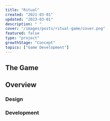 ```yaml
---
title: "Ritual"
created: "2021-03-01"
updated: "2023-03-01"
description: " "
cover: "/images/posts/ritual-game/cover.png"
featured: false
type: "project"
growthStage: "Concept"
topics: ["Game Development"]
---
```

<InDevelopment />


<IntroParagraph >

</IntroParagraph >


<BasicImage
  width = {800}
  src = "/images/posts/ritual-game/cover.png"
  alt = "Screenshot of the games opening splash scene."
  showalt
/>

<Spacer size = "small" />


## The Game


## Overview

<BasicImage
  src = ""
  alt = ""
  width = {900}
/>


### Design


### Development



<InDevelopment />

